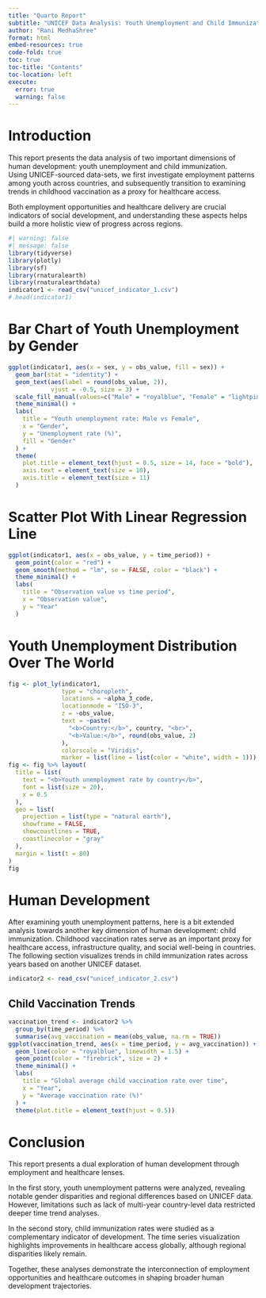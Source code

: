 ```yaml
---
title: "Quarto Report"
subtitle: "UNICEF Data Analysis: Youth Unemployment and Child Immunization"
author: "Rani MedhaShree"
format: html
embed-resources: true
code-fold: true
toc: true
toc-title: "Contents"
toc-location: left
execute: 
  error: true
  warning: false
---
```


# Introduction

This report presents the data analysis of two important dimensions of human development: youth unemployment and child immunization.  
Using UNICEF-sourced data-sets, we first investigate employment patterns among youth across countries, and subsequently transition to examining trends in childhood vaccination as a proxy for healthcare access.

Both employment opportunities and healthcare delivery are crucial indicators of social development, and understanding these aspects helps build a more holistic view of progress across regions.


```r
#| warning: false
#| message: false
library(tidyverse)
library(plotly)
library(sf)
library(rnaturalearth)
library(rnaturalearthdata)
indicator1 <- read_csv("unicef_indicator_1.csv")
# head(indicator1)
```

# Bar Chart of Youth Unemployment by Gender
```r
ggplot(indicator1, aes(x = sex, y = obs_value, fill = sex)) +
  geom_bar(stat = "identity") +
  geom_text(aes(label = round(obs_value, 2)), 
            vjust = -0.5, size = 3) +
  scale_fill_manual(values=c("Male" = "royalblue", "Female" = "lightpink"))+
  theme_minimal() +
  labs(
    title = "Youth unemployment rate: Male vs Female",
    x = "Gender",
    y = "Unemployment rate (%)",
    fill = "Gender"
  ) +
  theme(
    plot.title = element_text(hjust = 0.5, size = 14, face = "bold"),
    axis.text = element_text(size = 10),
    axis.title = element_text(size = 11)
  )
```
# Scatter Plot With Linear Regression Line
```r
ggplot(indicator1, aes(x = obs_value, y = time_period)) +
  geom_point(color = "red") +
  geom_smooth(method = "lm", se = FALSE, color = "black") +
  theme_minimal() +
  labs(
    title = "Observation value vs time period",
    x = "Observation value",
    y = "Year"
  )
```

# Youth Unemployment Distribution Over The World
```r
fig <- plot_ly(indicator1,
               type = "choropleth",
               locations = ~alpha_3_code,
               locationmode = "ISO-3",
               z = ~obs_value,
               text = ~paste(
                 "<b>Country:</b>", country, "<br>",
                 "<b>Value:</b>", round(obs_value, 2)
               ),
               colorscale = "Viridis",
               marker = list(line = list(color = "white", width = 1)))
fig <- fig %>% layout(
  title = list(
    text = "<b>Youth unemployment rate by country</b>",
    font = list(size = 20),
    x = 0.5
  ),
  geo = list(
    projection = list(type = "natural earth"),
    showframe = FALSE,
    showcoastlines = TRUE,
    coastlinecolor = "gray"
  ),
  margin = list(t = 80)
)
fig
```

# Human Development
After examining youth unemployment patterns, here is a bit extended analysis towards another key dimension of human development: child immunization. Childhood vaccination rates serve as an important proxy for healthcare access, infrastructure quality, and social well-being in countries.  
The following section visualizes trends in child immunization rates across years based on another UNICEF dataset.
```r
indicator2 <- read_csv("unicef_indicator_2.csv")
```
## Child Vaccination Trends
```r
vaccination_trend <- indicator2 %>%
  group_by(time_period) %>%
  summarise(avg_vaccination = mean(obs_value, na.rm = TRUE))
ggplot(vaccination_trend, aes(x = time_period, y = avg_vaccination)) +
  geom_line(color = "royalblue", linewidth = 1.5) +
  geom_point(color = "firebrick", size = 2) +
  theme_minimal() +
  labs(
    title = "Global average child vaccination rate over time",
    x = "Year",
    y = "Average vaccination rate (%)"
  ) +
  theme(plot.title = element_text(hjust = 0.5))

```

# Conclusion
This report presents a dual exploration of human development through employment and healthcare lenses.

In the first story, youth unemployment patterns were analyzed, revealing notable gender disparities and regional differences based on UNICEF data. However, limitations such as lack of multi-year country-level data restricted deeper time trend analyses.

In the second story, child immunization rates were studied as a complementary indicator of development. The time series visualization highlights improvements in healthcare access globally, although regional disparities likely remain.

Together, these analyses demonstrate the interconnection of employment opportunities and healthcare outcomes in shaping broader human development trajectories.